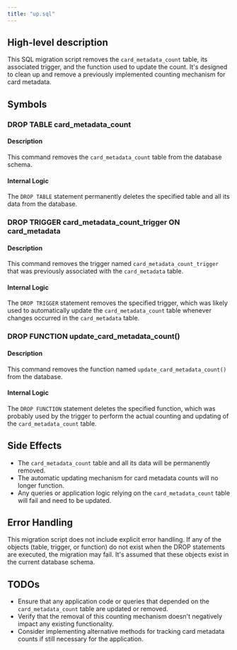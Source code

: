 ```yaml
---
title: "up.sql"
---
```


## High-level description
This SQL migration script removes the `card_metadata_count` table, its associated trigger, and the function used to update the count. It's designed to clean up and remove a previously implemented counting mechanism for card metadata.

## Symbols

### DROP TABLE card_metadata_count
#### Description
This command removes the `card_metadata_count` table from the database schema.

#### Internal Logic
The `DROP TABLE` statement permanently deletes the specified table and all its data from the database.

### DROP TRIGGER card_metadata_count_trigger ON card_metadata
#### Description
This command removes the trigger named `card_metadata_count_trigger` that was previously associated with the `card_metadata` table.

#### Internal Logic
The `DROP TRIGGER` statement removes the specified trigger, which was likely used to automatically update the `card_metadata_count` table whenever changes occurred in the `card_metadata` table.

### DROP FUNCTION update_card_metadata_count()
#### Description
This command removes the function named `update_card_metadata_count()` from the database.

#### Internal Logic
The `DROP FUNCTION` statement deletes the specified function, which was probably used by the trigger to perform the actual counting and updating of the `card_metadata_count` table.

## Side Effects
- The `card_metadata_count` table and all its data will be permanently removed.
- The automatic updating mechanism for card metadata counts will no longer function.
- Any queries or application logic relying on the `card_metadata_count` table will fail and need to be updated.

## Error Handling
This migration script does not include explicit error handling. If any of the objects (table, trigger, or function) do not exist when the DROP statements are executed, the migration may fail. It's assumed that these objects exist in the current database schema.

## TODOs
- Ensure that any application code or queries that depended on the `card_metadata_count` table are updated or removed.
- Verify that the removal of this counting mechanism doesn't negatively impact any existing functionality.
- Consider implementing alternative methods for tracking card metadata counts if still necessary for the application.
